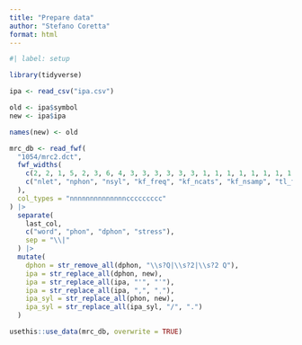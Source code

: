 ```yaml
---
title: "Prepare data"
author: "Stefano Coretta"
format: html
---
```


```r
#| label: setup

library(tidyverse)
```

```r
ipa <- read_csv("ipa.csv")

old <- ipa$symbol
new <- ipa$ipa

names(new) <- old

```


```r
mrc_db <- read_fwf(
  "1054/mrc2.dct",
  fwf_widths(
    c(2, 2, 1, 5, 2, 3, 6, 4, 3, 3, 3, 3, 3, 3, 1, 1, 1, 1, 1, 1, 1, 1, NA),
    c("nlet", "nphon", "nsyl", "kf_freq", "kf_ncats", "kf_nsamp", "tl_freq", "brown_freq", "fam", "conc", "imag", "meanc", "meanp", "aoa", "tq2", "wtype", "pdwtype", "alphsyl", "status", "var", "cap", "irreg", "last_col")
  ),
  col_types = "nnnnnnnnnnnnnnccccccccc"
) |> 
  separate(
    last_col,
    c("word", "phon", "dphon", "stress"),
    sep = "\\|"
  ) |> 
  mutate(
    dphon = str_remove_all(dphon, "\\s?Q|\\s?2|\\s?2 Q"),
    ipa = str_replace_all(dphon, new),
    ipa = str_replace_all(ipa, "'", "ˈ"),
    ipa = str_replace_all(ipa, ",", "ˌ"),
    ipa_syl = str_replace_all(phon, new),
    ipa_syl = str_replace_all(ipa_syl, "/", ".")
  )
```

```r
usethis::use_data(mrc_db, overwrite = TRUE)
```

